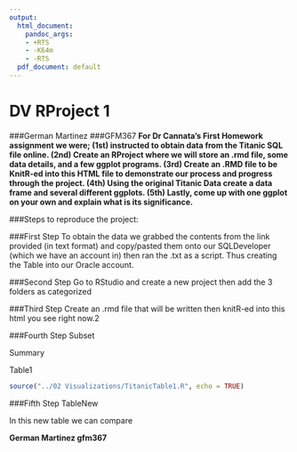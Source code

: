 ```yaml
---
output:
  html_document:
    pandoc_args:
    - +RTS
    - -K64m
    - -RTS
  pdf_document: default
---
```

DV RProject 1
===
###German Martinez
###GFM367
**For Dr Cannata’s First Homework assignment we were; (1st) instructed to obtain data from the Titanic SQL file online. (2nd) Create an RProject where we will store an .rmd file, some data details, and a few ggplot programs. (3rd) Create an .RMD file to be KnitR-ed into this HTML file to demonstrate our process and progress through the project. (4th) Using the original Titanic Data create a data frame and several different ggplots. (5th) Lastly, come up with one ggplot on your own and explain what is its significance.**

###Steps to reproduce the project:

###First Step
To obtain the data we grabbed the contents from the link provided (in text format) and copy/pasted them onto our SQLDeveloper (which we have an account in) then ran the .txt as a script. Thus creating the Table into our Oracle account.

###Second Step
Go to RStudio and create a new project then add the 3 folders as categorized

###Third Step
Create an .rmd file that will be written then knitR-ed into this html you see right now.2

###Fourth Step
Subset

Summary

Table1

```r
source("../02 Visualizations/TitanicTable1.R", echo = TRUE)
```

###Fifth Step
TableNew

In this new table we can compare 


**German Martinez
gfm367**


